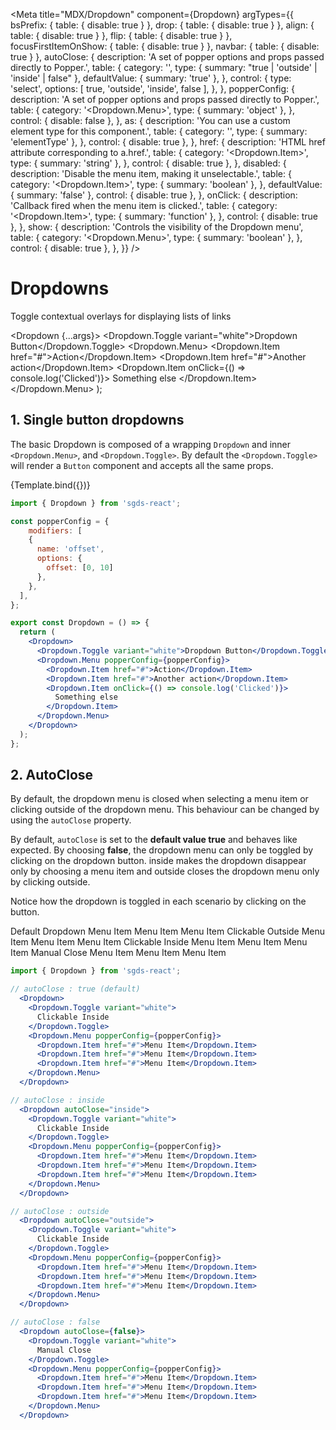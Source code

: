 
<Meta
  title="MDX/Dropdown"
  component={Dropdown}
  argTypes={{
    bsPrefix: { table: { disable: true } },
    drop: { table: { disable: true } },
    align: { table: { disable: true } },
    flip: { table: { disable: true } },
    focusFirstItemOnShow: { table: { disable: true } },
    navbar: { table: { disable: true } },
    autoClose: {
      description:
        'A set of popper options and props passed directly to Popper.',
      table: {
        category: '<Dropdown>',
        type: { summary: "true | 'outside' | 'inside' | false" },
        defaultValue: { summary: 'true' },
      },
      control: {
        type: 'select',
        options: [
          true,
          'outside',
          'inside',
          false
        ],
      },
    },
    popperConfig: {
      description:
        'A set of popper options and props passed directly to Popper.',
      table: {
        category: '<Dropdown.Menu>',
        type: { summary: 'object' },
      },
      control: { disable: false },
    },
    as: {
      description: 'You can use a custom element type for this component.',
      table: {
        category: '<Dropdown>',
        type: { summary: 'elementType' },
      },
      control: { disable: true },
    },
    href: {
      description: 'HTML href attribute corresponding to a.href.',
      table: {
        category: '<Dropdown.Item>',
        type: { summary: 'string' },
      },
      control: { disable: true },
    },
    disabled: {
      description: 'Disable the menu item, making it unselectable.',
      table: {
        category: '<Dropdown.Item>',
        type: { summary: 'boolean' },
      },
      defaultValue: { summary: 'false' },
      control: { disable: true },
    },
    onClick: {
      description: 'Callback fired when the menu item is clicked.',
      table: {
        category: '<Dropdown.Item>',
        type: { summary: 'function' },
      },
      control: { disable: true },
    },
    show: {
      description: 'Controls the visibility of the Dropdown menu',
      table: {
        category: '<Dropdown.Menu>',
        type: { summary: 'boolean' },
      },
      control: { disable: true },
    },
  }}
/>

# Dropdowns

Toggle contextual overlays for displaying lists of links

  <Dropdown {...args}>
    <Dropdown.Toggle variant="white">Dropdown Button</Dropdown.Toggle>
    <Dropdown.Menu>
      <Dropdown.Item href="#">Action</Dropdown.Item>
      <Dropdown.Item href="#">Another action</Dropdown.Item>
      <Dropdown.Item onClick={() => console.log('Clicked')}>
        Something else
      </Dropdown.Item>
    </Dropdown.Menu>
  </Dropdown>
);

## 1. Single button dropdowns

The basic Dropdown is composed of a wrapping `Dropdown` and
inner `<Dropdown.Menu>`, and `<Dropdown.Toggle>`. By
default the `<Dropdown.Toggle>` will render a
`Button` component and accepts all the same props.

<Story name="Basic">{Template.bind({})}</Story>

<ArgsTable story="Basic" />

```jsx
import { Dropdown } from 'sgds-react';

const popperConfig = {
    modifiers: [
    {
      name: 'offset',
      options: {
        offset: [0, 10]
      },
    },
  ],
};

export const Dropdown = () => {
  return (
    <Dropdown>
      <Dropdown.Toggle variant="white">Dropdown Button</Dropdown.Toggle>
      <Dropdown.Menu popperConfig={popperConfig}>
        <Dropdown.Item href="#">Action</Dropdown.Item>
        <Dropdown.Item href="#">Another action</Dropdown.Item>
        <Dropdown.Item onClick={() => console.log('Clicked')}>
          Something else
        </Dropdown.Item>
      </Dropdown.Menu>
    </Dropdown>
  );
};
```

## 2. AutoClose

By default, the dropdown menu is closed when selecting a menu item or clicking outside of the dropdown menu. This behaviour can be changed by using the `autoClose` property.

By default, `autoClose` is set to the **default value true** and behaves like expected. By choosing **false**, the dropdown menu can only be toggled by clicking on the dropdown button. inside makes the dropdown disappear only by choosing a menu item and outside closes the dropdown menu only by clicking outside.

Notice how the dropdown is toggled in each scenario by clicking on the button.

<Story name="AutoClose">
  <Row>
    <Col>
      <Dropdown>
        <Dropdown.Toggle variant="white" id="dropdown-autoclose-true">
          Default Dropdown
        </Dropdown.Toggle>
        <Dropdown.Menu>
          <Dropdown.Item href="#">Menu Item</Dropdown.Item>
          <Dropdown.Item href="#">Menu Item</Dropdown.Item>
          <Dropdown.Item href="#">Menu Item</Dropdown.Item>
        </Dropdown.Menu>
      </Dropdown>
    </Col>
    <Col>
      <Dropdown autoClose="inside">
        <Dropdown.Toggle variant="white" id="dropdown-autoclose-inside">
          Clickable Outside
        </Dropdown.Toggle>
        <Dropdown.Menu>
          <Dropdown.Item href="#">Menu Item</Dropdown.Item>
          <Dropdown.Item href="#">Menu Item</Dropdown.Item>
          <Dropdown.Item href="#">Menu Item</Dropdown.Item>
        </Dropdown.Menu>
      </Dropdown>
    </Col>
    <Col>
      <Dropdown autoClose="outside">
        <Dropdown.Toggle variant="white" id="dropdown-autoclose-outside">
          Clickable Inside
        </Dropdown.Toggle>
        <Dropdown.Menu>
          <Dropdown.Item href="#">Menu Item</Dropdown.Item>
          <Dropdown.Item href="#">Menu Item</Dropdown.Item>
          <Dropdown.Item href="#">Menu Item</Dropdown.Item>
        </Dropdown.Menu>
      </Dropdown>
    </Col>
    <Col>
      <Dropdown autoClose={false}>
        <Dropdown.Toggle variant="white" id="dropdown-autoclose-false">
          Manual Close
        </Dropdown.Toggle>
        <Dropdown.Menu>
          <Dropdown.Item href="#">Menu Item</Dropdown.Item>
          <Dropdown.Item href="#">Menu Item</Dropdown.Item>
          <Dropdown.Item href="#">Menu Item</Dropdown.Item>
        </Dropdown.Menu>
      </Dropdown>
    </Col>
  </Row>
</Story>

```jsx
import { Dropdown } from 'sgds-react';

// autoClose : true (default)
  <Dropdown>
    <Dropdown.Toggle variant="white">
      Clickable Inside
    </Dropdown.Toggle>
    <Dropdown.Menu popperConfig={popperConfig}>
      <Dropdown.Item href="#">Menu Item</Dropdown.Item>
      <Dropdown.Item href="#">Menu Item</Dropdown.Item>
      <Dropdown.Item href="#">Menu Item</Dropdown.Item>
    </Dropdown.Menu>
  </Dropdown>

// autoClose : inside
  <Dropdown autoClose="inside">
    <Dropdown.Toggle variant="white">
      Clickable Inside
    </Dropdown.Toggle>
    <Dropdown.Menu popperConfig={popperConfig}>
      <Dropdown.Item href="#">Menu Item</Dropdown.Item>
      <Dropdown.Item href="#">Menu Item</Dropdown.Item>
      <Dropdown.Item href="#">Menu Item</Dropdown.Item>
    </Dropdown.Menu>
  </Dropdown>

// autoClose : outside
  <Dropdown autoClose="outside">
    <Dropdown.Toggle variant="white">
      Clickable Inside
    </Dropdown.Toggle>
    <Dropdown.Menu popperConfig={popperConfig}>
      <Dropdown.Item href="#">Menu Item</Dropdown.Item>
      <Dropdown.Item href="#">Menu Item</Dropdown.Item>
      <Dropdown.Item href="#">Menu Item</Dropdown.Item>
    </Dropdown.Menu>
  </Dropdown>

// autoClose : false
  <Dropdown autoClose={false}>
    <Dropdown.Toggle variant="white">
      Manual Close
    </Dropdown.Toggle>
    <Dropdown.Menu popperConfig={popperConfig}>
      <Dropdown.Item href="#">Menu Item</Dropdown.Item>
      <Dropdown.Item href="#">Menu Item</Dropdown.Item>
      <Dropdown.Item href="#">Menu Item</Dropdown.Item>
    </Dropdown.Menu>
  </Dropdown>
```
